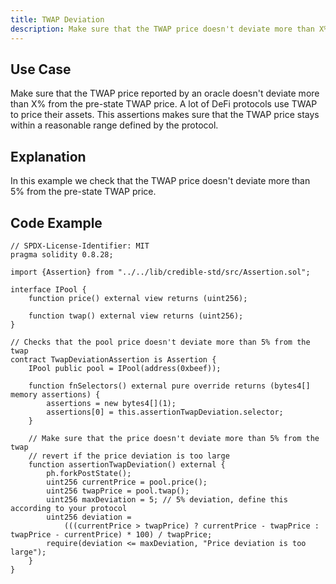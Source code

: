 ```yaml
---
title: TWAP Deviation
description: Make sure that the TWAP price doesn't deviate more than X% from the TWAP price.
---
```


## Use Case
Make sure that the TWAP price reported by an oracle doesn't deviate more than X% from the pre-state TWAP price.
A lot of DeFi protocols use TWAP to price their assets. This assertions makes sure that the TWAP price stays within a reasonable range defined by the protocol.

## Explanation
In this example we check that the TWAP price doesn't deviate more than 5% from the pre-state TWAP price.

## Code Example
```solidity
// SPDX-License-Identifier: MIT
pragma solidity 0.8.28;

import {Assertion} from "../../lib/credible-std/src/Assertion.sol";

interface IPool {
    function price() external view returns (uint256);

    function twap() external view returns (uint256);
}

// Checks that the pool price doesn't deviate more than 5% from the twap
contract TwapDeviationAssertion is Assertion {
    IPool public pool = IPool(address(0xbeef));

    function fnSelectors() external pure override returns (bytes4[] memory assertions) {
        assertions = new bytes4[](1);
        assertions[0] = this.assertionTwapDeviation.selector;
    }

    // Make sure that the price doesn't deviate more than 5% from the twap
    // revert if the price deviation is too large
    function assertionTwapDeviation() external {
        ph.forkPostState();
        uint256 currentPrice = pool.price();
        uint256 twapPrice = pool.twap();
        uint256 maxDeviation = 5; // 5% deviation, define this according to your protocol
        uint256 deviation =
            (((currentPrice > twapPrice) ? currentPrice - twapPrice : twapPrice - currentPrice) * 100) / twapPrice;
        require(deviation <= maxDeviation, "Price deviation is too large");
    }
}
```